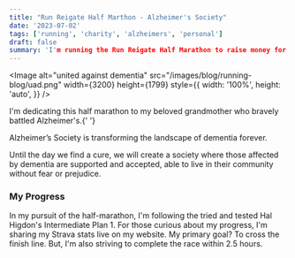 ```yaml
---
title: "Run Reigate Half Marthon - Alzheimer's Society"
date: '2023-07-02'
tags: ['running', 'charity', 'alzheimers', 'personal']
draft: false
summary: 'I'm running the Run Reigate Half Marathon to raise money for Alzheimer's Society, follow my progress in this blog or donate to my JustGiving page.'
---
```


<Image
  alt="united against dementia"
  src="/images/blog/running-blog/uad.png"
  width={3200}
  height={1799}
  style={{
    width: '100%',
    height: 'auto',
  }}
/>


<JustGiving />

I'm dedicating this half marathon to my beloved grandmother who bravely battled Alzheimer's.{' '}

Alzheimer’s Society is transforming the landscape of dementia forever.

Until the day we find a cure, we will create a society where those affected by dementia are supported and accepted, able to live in their community without fear or prejudice.

### My Progress

In my pursuit of the half-marathon, I'm following the tried and tested Hal Higdon's Intermediate Plan 1. For those curious about my progress, I'm sharing my Strava stats live on my website.
My primary goal? To cross the finish line. But, I'm also striving to complete the race within 2.5 hours.


<Strava />


<JustGivingUpdates />
